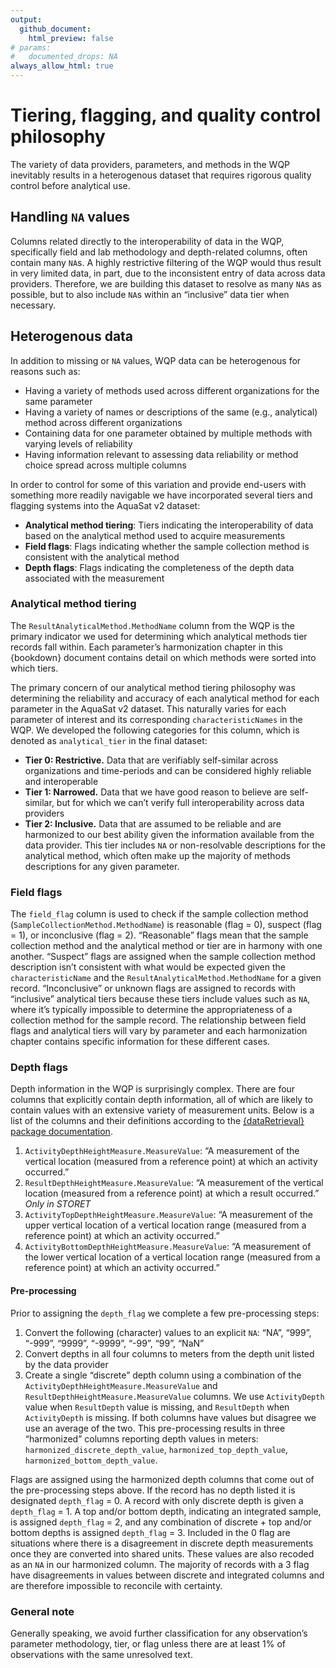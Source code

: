 ```yaml
---
output:
  github_document:
    html_preview: false
# params:
#   documented_drops: NA
always_allow_html: true
---
```

# Tiering, flagging, and quality control philosophy 

The variety of data providers, parameters, and methods in the WQP inevitably results in a heterogenous dataset that requires rigorous quality control before analytical use.

## Handling `NA` values
Columns related directly to the interoperability of data in the WQP, specifically field and lab methodology and depth-related columns, often contain many `NA`s. A highly restrictive filtering of the WQP would thus result in very limited data, in part, due to the inconsistent entry of data across data providers. Therefore, we are building this dataset to resolve as many `NA`s as possible, but to also include `NA`s within an "inclusive" data tier when necessary.

## Heterogenous data
In addition to missing or `NA` values, WQP data can be heterogenous for reasons such as:

+ Having a variety of methods used across different organizations for the same parameter
+ Having a variety of names or descriptions of the same (e.g., analytical) method across different organizations
+ Containing data for one parameter obtained by multiple methods with varying levels of reliability
+ Having information relevant to assessing data reliability or method choice spread across multiple columns

In order to control for some of this variation and provide end-users with something more readily navigable we have incorporated several tiers and flagging systems into the AquaSat v2 dataset:

+ **Analytical method tiering**: Tiers indicating the interoperability of data based on the analytical method used to acquire measurements
+ **Field flags**: Flags indicating whether the sample collection method is consistent with the analytical method
+ **Depth flags**: Flags indicating the completeness of the depth data associated with the measurement

### Analytical method tiering
The `ResultAnalyticalMethod.MethodName` column from the WQP is the primary indicator we used for determining which analytical methods tier records fall within. Each parameter's harmonization chapter in this {bookdown} document contains detail on which methods were sorted into which tiers.

The primary concern of our analytical method tiering philosophy was determining the reliability and accuracy of each analytical method for each parameter in the AquaSat v2 dataset. This naturally varies for each parameter of interest and its corresponding `characteristicNames` in the WQP. We developed the following categories for this column, which is denoted as `analytical_tier` in the final dataset: 

+ **Tier 0: Restrictive.** Data that are verifiably self-similar across organizations and time-periods and can be considered highly reliable and interoperable
+ **Tier 1: Narrowed.** Data that we have good reason to believe are self-similar, but for which we can’t verify full interoperability across data providers
+ **Tier 2: Inclusive.** Data that are assumed to be reliable and are harmonized to our best ability given the information available from the data provider. This tier includes `NA` or non-resolvable descriptions for the analytical method, which often make up the majority of methods descriptions for any given parameter.

### Field flags
The `field_flag` column is used to check if the sample collection method (`SampleCollectionMethod.MethodName`) is reasonable (flag = 0), suspect (flag = 1), or inconclusive (flag = 2).  "Reasonable" flags mean that the sample collection method and the analytical method or tier are in harmony with one another. "Suspect" flags are assigned when the sample collection method description isn’t consistent with what would be expected given the `characteristicName` and the `ResultAnalyticalMethod.MethodName` for a given record. "Inconclusive" or unknown flags are assigned to records with "inclusive" analytical tiers because these tiers include values such as `NA`, where it's typically impossible to determine the appropriateness of a collection method for the sample record. The relationship between field flags and analytical tiers will vary by parameter and each harmonization chapter contains specific information for these different cases.

### Depth flags
Depth information in the WQP is surprisingly complex. There are four columns that explicitly contain depth information, all of which are likely to contain values with an extensive variety of measurement units. Below is a list of the columns and their definitions according to the [{dataRetrieval} package documentation](https://rconnect.usgs.gov/dataRetrieval/reference/readWQPqw.html).

1. `ActivityDepthHeightMeasure.MeasureValue`: "A measurement of the vertical location (measured from a reference point) at which an activity occurred."
2. `ResultDepthHeightMeasure.MeasureValue`: "A measurement of the vertical location (measured from a reference point) at which a result occurred." *Only in STORET*
3. `ActivityTopDepthHeightMeasure.MeasureValue`: "A measurement of the upper vertical location of a vertical location range (measured from a reference point) at which an activity occurred."
4. `ActivityBottomDepthHeightMeasure.MeasureValue`: "A measurement of the lower vertical location of a vertical location range (measured from a reference point) at which an activity occurred."

#### Pre-processing
Prior to assigning the `depth_flag` we complete a few pre-processing steps:

1. Convert the following (character) values to an explicit `NA`: "NA", "999", "-999", "9999", "-9999", "-99", "99", "NaN"
2. Convert depths in all four columns to meters from the depth unit listed by the data provider
3. Create a single "discrete" depth column using a combination of the `ActivityDepthHeightMeasure.MeasureValue` and `ResultDepthHeightMeasure.MeasureValue` columns. We use `ActivityDepth` value when `ResultDepth` value is missing, and `ResultDepth` when `ActivityDepth` is missing. If both columns have values but disagree we use an average of the two. This pre-processing results in three "harmonized" columns reporting depth values in meters: `harmonized_discrete_depth_value`, `harmonized_top_depth_value`, `harmonized_bottom_depth_value`. 

Flags are assigned using the harmonized depth columns that come out of the pre-processing steps above. If the record has no depth listed it is designated `depth_flag` = 0. A record with only discrete depth is given a `depth_flag` = 1. A top and/or bottom depth, indicating an integrated sample, is assigned `depth_flag` = 2, and any combination of discrete + top and/or bottom depths is assigned `depth_flag` = 3. Included in the 0 flag are situations where there is a disagreement in discrete depth measurements once they are converted into shared units. These values are also recoded as an `NA` in our harmonized column. The majority of records with a 3 flag have disagreements in values between discrete and integrated columns and are therefore impossible to reconcile with certainty. 

### General note
Generally speaking, we avoid further classification for any observation's parameter methodology, tier, or flag unless there are at least 1% of observations with the same unresolved text.

